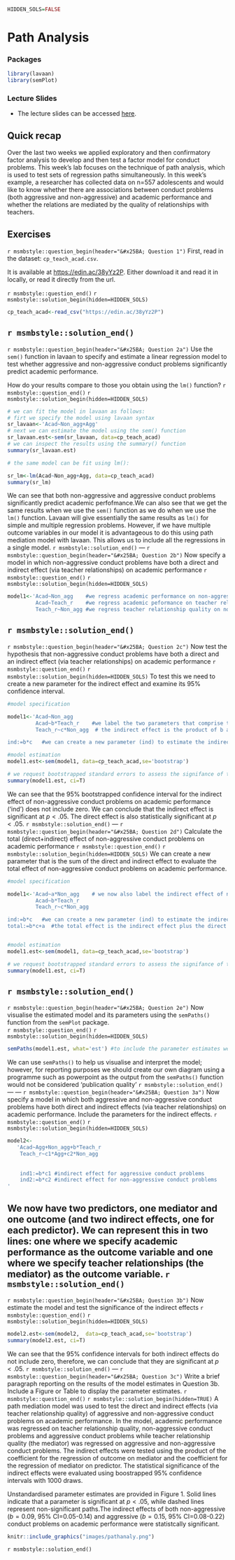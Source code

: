 ```r
HIDDEN_SOLS=FALSE
```

# Path Analysis   

### Packages {-}  

```r
library(lavaan)
library(semPlot)
```

### Lecture Slides {-}  

+ The lecture slides can be accessed [here](https://uoe-psychology.github.io/uoe_psystats/multivar/lectures/week9_path.pdf).   

## Quick recap {-}  

Over the last two weeks we applied exploratory and then confirmatory factor analysis to develop and then test a factor model for conduct problems. This week's lab focuses on the technique of path analysis, which is used to test sets of regression paths simultaneously.  In this week's example, a researcher has collected data on n=557 adolescents and would like to know whether there are associations between conduct problems (both aggressive and non-aggressive) and academic performance and whether the relations are mediated by the quality of relationships with teachers.  

## Exercises {-}   

`r msmbstyle::question_begin(header="&#x25BA; Question 1")`
First, read in the dataset: `cp_teach_acad.csv`.   

It is available at [https://edin.ac/38yYz2P](https://edin.ac/38yYz2P). Either download it and read it in locally, or read it directly from the url.  

`r msmbstyle::question_end()` 
`r msmbstyle::solution_begin(hidden=HIDDEN_SOLS)`
```r
cp_teach_acad<-read_csv("https://edin.ac/38yYz2P")
```
`r msmbstyle::solution_end()`
---
`r msmbstyle::question_begin(header="&#x25BA; Question 2a")`
Use the `sem()` function in lavaan to specify and estimate a linear regression model to test whether aggressive and non-aggressive conduct problems significantly predict academic performance.  

How do your results compare to those you obtain using the `lm()` function?
`r msmbstyle::question_end()` 
`r msmbstyle::solution_begin(hidden=HIDDEN_SOLS)`
``` r
# we can fit the model in lavaan as follows:
# firt we specify the model using lavaan syntax
sr_lavaan<-'Acad~Non_agg+Agg'
# next we can estimate the model using the sem() function
sr_lavaan.est<-sem(sr_lavaan, data=cp_teach_acad)
# we can inspect the results using the summary() function
summary(sr_lavaan.est)

# the same model can be fit using lm():

sr_lm<-lm(Acad~Non_agg+Agg, data=cp_teach_acad)
summary(sr_lm)
```

We can see that both non-aggressive and aggressive conduct problems significantly predict academic perfofmance.We can also see that we get the same results when we use the `sem()` function as we do when we use the `lm()` function. Lavaan will give essentially the same results as `lm()` for simple  and multiple regression problems. However, if we have multiple outcome variables in our model it is advantageous to do this using path mediation model with lavaan. This allows us to include all the regressions in a single model.
`r msmbstyle::solution_end()`
---
`r msmbstyle::question_begin(header="&#x25BA; Question 2b")`
Now specify a model in which non-aggressive conduct problems have both a direct and indirect effect (via teacher relationships) on academic performance
`r msmbstyle::question_end()` 
`r msmbstyle::solution_begin(hidden=HIDDEN_SOLS)`
```r
model1<-'Acad~Non_agg    #we regress academic performance on non-aggressive conduct problems (the direct effect)
         Acad~Teach_r    #we regress academic peformance on teacher relationship quality
         Teach_r~Non_agg #we regress teacher relationship quality on non-aggressive conduct problems'
```
`r msmbstyle::solution_end()`
---
`r msmbstyle::question_begin(header="&#x25BA; Question 2c")`
Now test the hypothesis that non-aggressive conduct problems have both a direct and an indirect effect (via teacher relationships) on academic performance
`r msmbstyle::question_end()` 
`r msmbstyle::solution_begin(hidden=HIDDEN_SOLS)`
To test this we need to create a new parameter for the indirect effect and examine its 95% confidence interval.
```r

#model specification

model1<-'Acad~Non_agg    
         Acad~b*Teach_r    #we label the two parameters that comprise the indirect effect b and c
         Teach_r~c*Non_agg  # the indirect effect is the product of b and c

ind:=b*c   #we can create a new parameter (ind) to estimate the indirect effect'

#model estimation
model1.est<-sem(model1, data=cp_teach_acad,se='bootstrap') 

# we request bootstrapped standard errors to assess the signifance of the indirect effect
summary(model1.est, ci=T)
```

We can see that the 95% bootstrapped confidence interval for the indirect effect of non-aggressive conduct problems on academic performance ('ind') does not include zero. We can conclude that the indirect effect is significant at $p <.05$. The direct effect is also statistically significant at $p < .05$.
`r msmbstyle::solution_end()`
---
`r msmbstyle::question_begin(header="&#x25BA; Question 2d")`
Calculate the total (direct+indirect) effect of non-aggressive conduct problems on academic performance
`r msmbstyle::question_end()` 
`r msmbstyle::solution_begin(hidden=HIDDEN_SOLS)`
We can create a new parameter that is the sum of the direct and indirect effect to evaluate the total effect of non-aggressive conduct problems on academic performance.

```r

#model specification

model1<-'Acad~a*Non_agg    # we now also label the indirect effect of non-aggressive conduct problems on academic performance
         Acad~b*Teach_r    
         Teach_r~c*Non_agg  

ind:=b*c   #we can create a new parameter (ind) to estimate the indirect effect
total:=b*c+a  #the total effect is the indirect effect plus the direct effect'


#model estimation
model1.est<-sem(model1, data=cp_teach_acad,se='bootstrap') 

# we request bootstrapped standard errors to assess the signifance of the indirect effect
summary(model1.est, ci=T)
```
`r msmbstyle::solution_end()`
---
`r msmbstyle::question_begin(header="&#x25BA; Question 2e")`
Now visualise the estimated model and its parameters using the `semPaths()` function from the `semPlot` package.  
`r msmbstyle::question_end()` 
`r msmbstyle::solution_begin(hidden=HIDDEN_SOLS)`
```r
semPaths(model1.est, what='est') #to include the parameter estimates we set what='est'
```

We can use `semPaths()` to help us visualise and interpret the model; however, for reporting purposes we should create our own diagram using a programme such as powerpoint as the output from the `semPaths()` function would not be considered 'publication quality'
`r msmbstyle::solution_end()`
---
---
`r msmbstyle::question_begin(header="&#x25BA; Question 3a")`
Now specify a model in which both aggressive and non-aggressive conduct problems have both direct and indirect effects (via teacher relationships) on academic performance. Include the parameters for the indirect effects.
`r msmbstyle::question_end()` 
`r msmbstyle::solution_begin(hidden=HIDDEN_SOLS)`
```r
model2<-
   'Acad~Agg+Non_agg+b*Teach_r
    Teach_r~c1*Agg+c2*Non_agg
   
    
    ind1:=b*c1 #indirect effect for aggressive conduct problems
    ind2:=b*c2 #indirect effect for non-aggressive conduct problems
'
```

We now have two predictors, one mediator and one outcome (and two indirect effects, one for each predictor). We can represent this in two lines: one where we specify academic performance as the outcome variable and one where we specify teacher relationships (the mediator) as the outcome variable. `r msmbstyle::solution_end()`
---
`r msmbstyle::question_begin(header="&#x25BA; Question 3b")`
Now estimate the model and test the significance of the indirect effects
`r msmbstyle::question_end()` 
`r msmbstyle::solution_begin(hidden=HIDDEN_SOLS)`

```r
model2.est<-sem(model2,  data=cp_teach_acad,se='bootstrap') 
summary(model2.est, ci=T)
```

We can see that the 95% confidence intervals for both indirect effects do not include zero, therefore, we can conclude that they are significant at $p < .05$. 
`r msmbstyle::solution_end()`
---
`r msmbstyle::question_begin(header="&#x25BA; Question 3c")`
Write a brief paragraph reporting on the results of the model estimates in Question 3b. Include a Figure or Table to display the parameter estimates.
`r msmbstyle::question_end()` 
`r msmbstyle::solution_begin(hidden=TRUE)`
A path mediation model was used to test the direct and indirect effects (via teacher relationship quality) of aggressive and non-aggressive conduct problems on academic performance. In the model, academic performance was regressed on teacher relationship quality, non-aggressive conduct problems and aggressive conduct problems while teacher relationship quality (the mediator) was regressed on aggressive and non-aggressive conduct problems. The indirect effects were tested using the product of the coefficient for the regression of outcome on mediator and the coefficient for the regression of mediator on predictor. The statistical significance of the indirect effects were evaluated using boostrapped 95% confidence intervals with 1000 draws.

Unstandardised parameter estimates are provided in Figure 1. Solid lines indicate that a parameter is significant at $p <. 05$, while dashed lines represent non-significant paths.The indirect effects of both non-aggressive  ($b = 0.09$, 95% CI=0.05-0.14) and aggressive ($b = 0.15$, 95% CI=0.08-0.22) conduct problems on academic performance were statistcally significant. 

```r
knitr::include_graphics("images/pathanaly.png")
```
`r msmbstyle::solution_end()`
